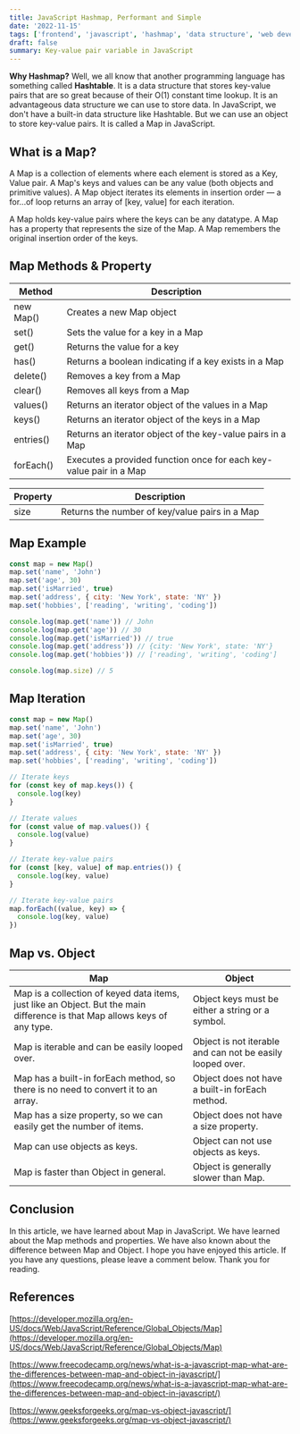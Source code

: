```yaml
---
title: JavaScript Hashmap, Performant and Simple
date: '2022-11-15'
tags: ['frontend', 'javascript', 'hashmap', 'data structure', 'web development']
draft: false
summary: Key-value pair variable in JavaScript
---
```


**Why Hashmap?** Well, we all know that another programming language has something called **Hashtable**. It is a data structure that stores key-value pairs that are so great because of their O(1) constant time lookup. It is an advantageous data structure we can use to store data. In JavaScript, we don't have a built-in data structure like Hashtable. But we can use an object to store key-value pairs. It is called a Map in JavaScript.

## What is a Map?

A Map is a collection of elements where each element is stored as a Key, Value pair. A Map's keys and values can be any value (both objects and primitive values). A Map object iterates its elements in insertion order — a for...of loop returns an array of [key, value] for each iteration.

A Map holds key-value pairs where the keys can be any datatype. A Map has a property that represents the size of the Map. A Map remembers the original insertion order of the keys.

## Map Methods & Property

| Method    | Description                                                        |
| --------- | ------------------------------------------------------------------ |
| new Map() | Creates a new Map object                                           |
| set()     | Sets the value for a key in a Map                                  |
| get()     | Returns the value for a key                                        |
| has()     | Returns a boolean indicating if a key exists in a Map              |
| delete()  | Removes a key from a Map                                           |
| clear()   | Removes all keys from a Map                                        |
| values()  | Returns an iterator object of the values in a Map                  |
| keys()    | Returns an iterator object of the keys in a Map                    |
| entries() | Returns an iterator object of the key-value pairs in a Map         |
| forEach() | Executes a provided function once for each key-value pair in a Map |

| Property | Description                                    |
| -------- | ---------------------------------------------- |
| size     | Returns the number of key/value pairs in a Map |

## Map Example

```javascript
const map = new Map()
map.set('name', 'John')
map.set('age', 30)
map.set('isMarried', true)
map.set('address', { city: 'New York', state: 'NY' })
map.set('hobbies', ['reading', 'writing', 'coding'])

console.log(map.get('name')) // John
console.log(map.get('age')) // 30
console.log(map.get('isMarried')) // true
console.log(map.get('address')) // {city: 'New York', state: 'NY'}
console.log(map.get('hobbies')) // ['reading', 'writing', 'coding']

console.log(map.size) // 5
```

## Map Iteration

```javascript
const map = new Map()
map.set('name', 'John')
map.set('age', 30)
map.set('isMarried', true)
map.set('address', { city: 'New York', state: 'NY' })
map.set('hobbies', ['reading', 'writing', 'coding'])

// Iterate keys
for (const key of map.keys()) {
  console.log(key)
}

// Iterate values
for (const value of map.values()) {
  console.log(value)
}

// Iterate key-value pairs
for (const [key, value] of map.entries()) {
  console.log(key, value)
}

// Iterate key-value pairs
map.forEach((value, key) => {
  console.log(key, value)
})
```

## Map vs. Object

| Map                                                                                                                        | Object                                                    |
| -------------------------------------------------------------------------------------------------------------------------- | --------------------------------------------------------- |
| Map is a collection of keyed data items, just like an Object. But the main difference is that Map allows keys of any type. | Object keys must be either a string or a symbol.          |
| Map is iterable and can be easily looped over.                                                                             | Object is not iterable and can not be easily looped over. |
| Map has a built-in forEach method, so there is no need to convert it to an array.                                          | Object does not have a built-in forEach method.           |
| Map has a size property, so we can easily get the number of items.                                                         | Object does not have a size property.                     |
| Map can use objects as keys.                                                                                               | Object can not use objects as keys.                       |
| Map is faster than Object in general.                                                                                      | Object is generally slower than Map.                      |

## Conclusion

In this article, we have learned about Map in JavaScript. We have learned about the Map methods and properties. We have also known about the difference between Map and Object. I hope you have enjoyed this article. If you have any questions, please leave a comment below. Thank you for reading.

## References

[https://developer.mozilla.org/en-US/docs/Web/JavaScript/Reference/Global_Objects/Map](https://developer.mozilla.org/en-US/docs/Web/JavaScript/Reference/Global_Objects/Map)

[https://www.freecodecamp.org/news/what-is-a-javascript-map-what-are-the-differences-between-map-and-object-in-javascript/](https://www.freecodecamp.org/news/what-is-a-javascript-map-what-are-the-differences-between-map-and-object-in-javascript/)

[https://www.geeksforgeeks.org/map-vs-object-javascript/](https://www.geeksforgeeks.org/map-vs-object-javascript/)
